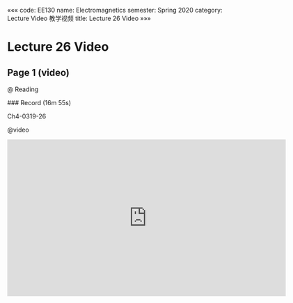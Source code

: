«««
code: EE130
name: Electromagnetics
semester: Spring 2020
category: Lecture Video 教学视频
title: Lecture 26 Video
»»»

# Lecture 26 Video

## Page 1 (video)

@ Reading

<div class="markdown-body">
### Record (16m 55s)

Ch4-0319-26
</div>

@video

<iframe src="https://sbbrisk.com/e/xv5l7yinmjm9.html" frameborder=0 marginwidth=0 marginheight=0 scrolling=no width=640 height=360 allowfullscreen></iframe>
